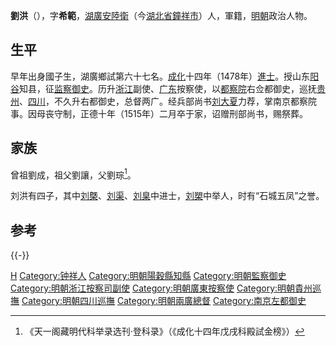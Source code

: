 {{Otheruses|other=名为劉洪的其他人物|刘洪 (消歧义)}}
{{明清人物信息框
| 姓名 = 劉洪
| 原名 =
| 圖片名稱= 
| 圖片大小 =
| 圖片說明 = 
| 最高職務 = 資政大夫南京都察院左都御史
| 國家 = 大明 
| 爵位 =
| 籍貫 = 湖廣安陸衛
| 族裔 = 
| 字號 = 字希範
| 諡號 =
| 出生日期 = 生年不詳
| 出生地點 = 
| 逝世日期 = 正德十年（1515年）
| 逝世地點 =
| 墓葬 =
| 配偶 = 
| 親屬 = （子）[[劉臬|劉臬]]
| 出身 =
* 成化十四年戊戌科同進士出身
| 經歷 =
| 著作 =  
}}
'''劉洪'''（{{bd|？||1515年||Liu}}），字'''希範'''，[[湖廣|湖廣]][[安陸衛|安陸衛]]（今[[湖北省|湖北省]][[鐘祥市|鐘祥市]]）人，軍籍，[[明朝|明朝]]政治人物。

== 生平 ==
早年出身國子生，湖廣鄉試第六十七名。[[成化|成化]]十四年（1478年）[[進士|進士]]。授山东[[阳谷|阳谷]]知县，征[[监察御史|监察御史]]。历升[[浙江|浙江]]副使、[[广东|广东]]按察使，以[[都察院|都察院]]右佥都御史，巡抚[[贵州|贵州]]、[[四川|四川]]，不久升右都御史，总督两广。经兵部尚书[[刘大夏|刘大夏]]力荐，掌南京都察院事。因母丧守制，正德十年（1515年）二月卒于家，诏赠刑部尚书，赐祭葬。

==家族==
曾祖劉成，祖父劉讓，父劉琮<ref>《天一阁藏明代科举录选刊·登科录》（《成化十四年戊戌科殿試金榜》）</ref>。

刘洪有四子，其中[[劉概|刘槩]]、[[刘渠|刘渠]]、[[刘臬|刘臬]]中进士，[[刘槊|刘槊]]中举人，时有“石城五凤”之誉。

==参考==
{{reflist}}

{{-}}
{{並稱|石城五鳳|[[劉洪_(成化進士)|劉洪]] - [[劉概|劉槩]] - [[劉渠|劉渠]] - [[劉臬|劉臬]] - [[劉槊|劉槊]]}}
{{成化十四年戊戌科殿試金榜}}

{{Authority control}}

{{DEFAULTSORT:Liu刘}}
[[Category:刘姓|H]]
[[Category:钟祥人|Category:钟祥人]]
[[Category:明朝陽穀縣知縣|Category:明朝陽穀縣知縣]]
[[Category:明朝監察御史|Category:明朝監察御史]]
[[Category:明朝浙江按察司副使|Category:明朝浙江按察司副使]]
[[Category:明朝廣東按察使|Category:明朝廣東按察使]]
[[Category:明朝貴州巡撫|Category:明朝貴州巡撫]]
[[Category:明朝四川巡撫|Category:明朝四川巡撫]]
[[Category:明朝兩廣總督|Category:明朝兩廣總督]]
[[Category:南京左都御史|Category:南京左都御史]]